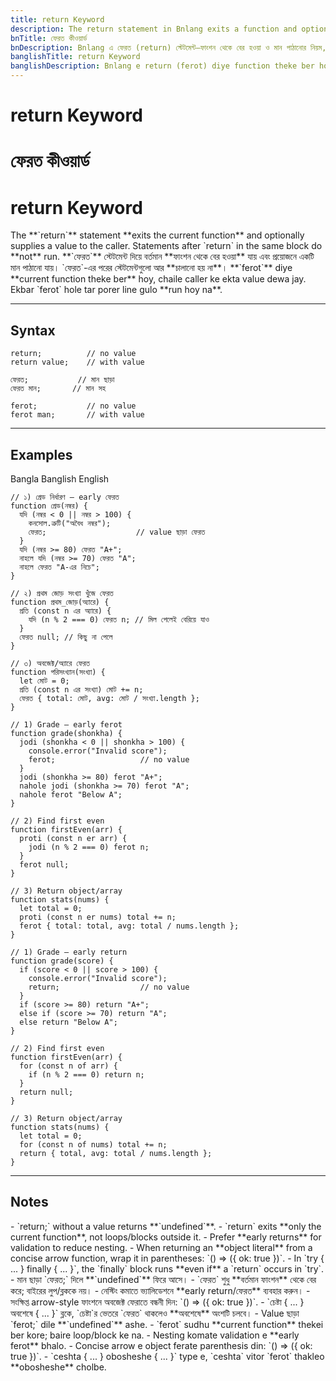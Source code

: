 ```yaml
---
title: return Keyword
description: The return statement in Bnlang exits a function and optionally returns a value. Examples in English, Bangla, and Banglish.
bnTitle: ফেরত কীওয়ার্ড
bnDescription: Bnlang এ ফেরত (return) স্টেটমেন্ট—ফাংশন থেকে বের হওয়া ও মান পাঠানোর নিয়ম, বাংলা উদাহরণসহ।
banglishTitle: return Keyword
banglishDescription: Bnlang e return (ferot) diye function theke ber howa ebong value dewa — English, Bangla, Banglish example.
---
```


# <I18nEnglish>return Keyword</I18nEnglish>
# <I18nBangla>ফেরত কীওয়ার্ড</I18nBangla>
# <I18nBanglish>return Keyword</I18nBanglish>

<I18nEnglish>
The **`return`** statement **exits the current function** and optionally supplies a value to the caller.  
Statements after `return` in the same block do **not** run.
</I18nEnglish>

<I18nBangla>
**`ফেরত`** স্টেটমেন্ট দিয়ে বর্তমান **ফাংশন থেকে বের হওয়া** যায় এবং প্রয়োজনে একটি মান পাঠানো যায়।  
`ফেরত`-এর পরের স্টেটমেন্টগুলো আর **চালানো হয় না**।
</I18nBangla>

<I18nBanglish>
**`ferot`** diye **current function theke ber** hoy, chaile caller ke ekta value dewa jay.  
Ekbar `ferot` hole tar porer line gulo **run hoy na**.
</I18nBanglish>

---

## Syntax

<I18nEnglish>

```bnl
return;          // no value
return value;    // with value
```
</I18nEnglish>

<I18nBangla>

```bnl
ফেরত;           // মান ছাড়া
ফেরত মান;       // মান সহ
```
</I18nBangla>

<I18nBanglish>

```bnl
ferot;           // no value
ferot man;       // with value
```
</I18nBanglish>

---

## Examples

<Tabs defaultValue="bangla" className="w-full">
  <TabsList>
    <TabsTrigger value="bangla">Bangla</TabsTrigger>
    <TabsTrigger value="banglish">Banglish</TabsTrigger>
    <TabsTrigger value="english">English</TabsTrigger>
  </TabsList>

  <TabsContent value="bangla">

```bnl
// ১) গ্রেড নির্ধারণ — early ফেরত
function গ্রেড(নম্বর) {
  যদি (নম্বর < 0 || নম্বর > 100) {
    কনসোল.ত্রুটি("অবৈধ নম্বর");
    ফেরত;                    // value ছাড়া ফেরত
  }
  যদি (নম্বর >= 80) ফেরত "A+";
  নাহলে যদি (নম্বর >= 70) ফেরত "A";
  নাহলে ফেরত "A-এর নিচে";
}

// ২) প্রথম জোড় সংখ্যা খুঁজে ফেরত
function প্রথম_জোড়(অ্যারে) {
  প্রতি (const n এর অ্যারে) {
    যদি (n % 2 === 0) ফেরত n; // মিল পেলেই বেরিয়ে যাও
  }
  ফেরত null; // কিছু না পেলে
}

// ৩) অবজেক্ট/অ্যারে ফেরত
function পরিসংখ্যান(সংখ্যা) {
  let মোট = 0;
  প্রতি (const n এর সংখ্যা) মোট += n;
  ফেরত { total: মোট, avg: মোট / সংখ্যা.length };
}
```
  </TabsContent>

  <TabsContent value="banglish">

```bnl
// 1) Grade — early ferot
function grade(shonkha) {
  jodi (shonkha < 0 || shonkha > 100) {
    console.error("Invalid score");
    ferot;                   // no value
  }
  jodi (shonkha >= 80) ferot "A+";
  nahole jodi (shonkha >= 70) ferot "A";
  nahole ferot "Below A";
}

// 2) Find first even
function firstEven(arr) {
  proti (const n er arr) {
    jodi (n % 2 === 0) ferot n;
  }
  ferot null;
}

// 3) Return object/array
function stats(nums) {
  let total = 0;
  proti (const n er nums) total += n;
  ferot { total: total, avg: total / nums.length };
}
```
  </TabsContent>

  <TabsContent value="english">

```bnl
// 1) Grade — early return
function grade(score) {
  if (score < 0 || score > 100) {
    console.error("Invalid score");
    return;                  // no value
  }
  if (score >= 80) return "A+";
  else if (score >= 70) return "A";
  else return "Below A";
}

// 2) Find first even
function firstEven(arr) {
  for (const n of arr) {
    if (n % 2 === 0) return n;
  }
  return null;
}

// 3) Return object/array
function stats(nums) {
  let total = 0;
  for (const n of nums) total += n;
  return { total, avg: total / nums.length };
}
```
  </TabsContent>
</Tabs>

---

## Notes

<I18nEnglish>
- `return;` without a value returns **`undefined`**.  
- `return` exits **only the current function**, not loops/blocks outside it.  
- Prefer **early returns** for validation to reduce nesting.  
- When returning an **object literal** from a concise arrow function, wrap it in parentheses: `() => ({ ok: true })`.  
- In `try { ... } finally { ... }`, the `finally` block runs **even if** a `return` occurs in `try`.
</I18nEnglish>

<I18nBangla>
- মান ছাড়া `ফেরত;` দিলে **`undefined`** ফিরে আসে।  
- `ফেরত` শুধু **বর্তমান ফাংশন** থেকে বের করে; বাইরের লুপ/ব্লককে নয়।  
- নেস্টিং কমাতে ভ্যালিডেশনে **early return/ফেরত** ব্যবহার করুন।  
- সংক্ষিপ্ত arrow-style ফাংশনে অবজেক্ট ফেরাতে বন্ধনী দিন: `() => ({ ok: true })`.  
- `চেষ্টা { ... } অবশেষে { ... }` ব্লকে, `চেষ্টা`র ভেতরে `ফেরত` থাকলেও **অবশেষে** অংশটি চলবে।
</I18nBangla>

<I18nBanglish>
- Value ছাড়া `ferot;` dile **`undefined`** ashe.  
- `ferot` sudhu **current function** thekei ber kore; baire loop/block ke na.  
- Nesting komate validation e **early ferot** bhalo.  
- Concise arrow e object ferate parenthesis din: `() => ({ ok: true })`.  
- `ceshta { ... } obosheshe { ... }` type e, `ceshta` vitor `ferot` thakleo **obosheshe** cholbe.
</I18nBanglish>
